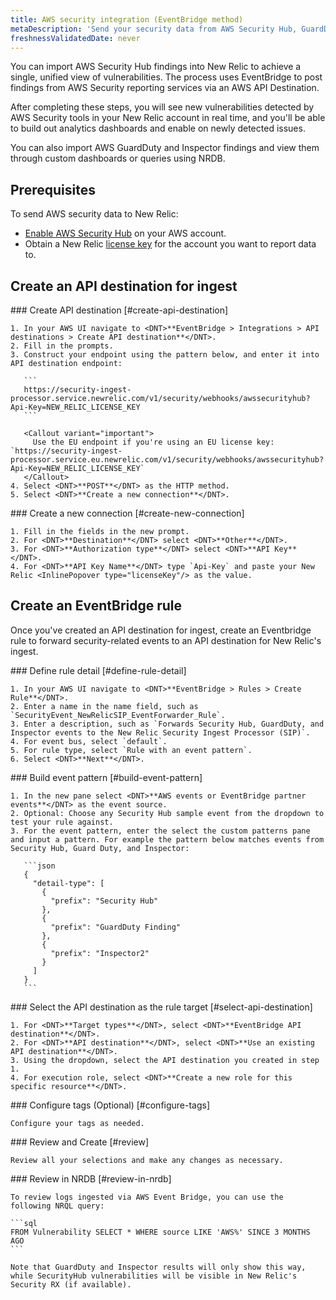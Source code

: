 ```yaml
---
title: AWS security integration (EventBridge method)
metaDescription: 'Send your security data from AWS Security Hub, GuardDuty, and inspector directly to New Relic.'
freshnessValidatedDate: never
---
```


You can import AWS Security Hub findings into New Relic to achieve a single, unified view of vulnerabilities. The process uses EventBridge to post findings from AWS Security reporting services via an AWS API Destination.

After completing these steps, you will see new vulnerabilities detected by AWS Security tools in your New Relic account in real time, and you'll be able to build out analytics dashboards and enable <InlinePopover type="alerts"/> on newly detected issues.

You can also import AWS GuardDuty and Inspector findings and view them through custom dashboards or queries using NRDB.

## Prerequisites

To send AWS security data to New Relic:

* [Enable AWS Security Hub](https://docs.aws.amazon.com/securityhub/latest/userguide/securityhub-settingup.html) on your AWS account.
* Obtain a New Relic [license key](/docs/accounts-partnerships/install-new-relic/account-setup/license-key) for the account you want to report data to.

## Create an API destination for ingest

<Steps>
  <Step>
    ### Create API destination [#create-api-destination]

    1. In your AWS UI navigate to <DNT>**EventBridge > Integrations > API destinations > Create API destination**</DNT>.
    2. Fill in the prompts.
    3. Construct your endpoint using the pattern below, and enter it into API destination endpoint:

       ```
       https://security-ingest-processor.service.newrelic.com/v1/security/webhooks/awssecurityhub?Api-Key=NEW_RELIC_LICENSE_KEY
       ```

       <Callout variant="important">
         Use the EU endpoint if you're using an EU license key: `https://security-ingest-processor.service.eu.newrelic.com/v1/security/webhooks/awssecurityhub?Api-Key=NEW_RELIC_LICENSE_KEY`
       </Callout>
    4. Select <DNT>**POST**</DNT> as the HTTP method.
    5. Select <DNT>**Create a new connection**</DNT>.
  </Step>

  <Step>
    ### Create a new connection [#create-new-connection]

    1. Fill in the fields in the new prompt.
    2. For <DNT>**Destination**</DNT> select <DNT>**Other**</DNT>.
    3. For <DNT>**Authorization type**</DNT> select <DNT>**API Key**</DNT>.
    4. For <DNT>**API Key Name**</DNT> type `Api-Key` and paste your New Relic <InlinePopover type="licenseKey"/> as the value.
  </Step>
</Steps>

## Create an EventBridge rule

Once you've created an API destination for ingest, create an Eventbridge rule to forward security-related events to an API destination for New Relic's ingest.

<Steps>
  <Step>
    ### Define rule detail [#define-rule-detail]

    1. In your AWS UI navigate to <DNT>**EventBridge > Rules > Create Rule**</DNT>.
    2. Enter a name in the name field, such as `SecurityEvent_NewRelicSIP_EventForwarder_Rule`.
    3. Enter a description, such as `Forwards Security Hub, GuardDuty, and Inspector events to the New Relic Security Ingest Processor (SIP)`.
    4. For event bus, select `default`.
    5. For rule type, select `Rule with an event pattern`.
    6. Select <DNT>**Next**</DNT>.
  </Step>

  <Step>
    ### Build event pattern [#build-event-pattern]

    1. In the new pane select <DNT>**AWS events or EventBridge partner events**</DNT> as the event source.
    2. Optional: Choose any Security Hub sample event from the dropdown to test your rule against.
    3. For the event pattern, enter the select the custom patterns pane and input a pattern. For example the pattern below matches events from Security Hub, Guard Duty, and Inspector:

       ```json
       {
         "detail-type": [
           {
             "prefix": "Security Hub"
           },
           {
             "prefix": "GuardDuty Finding"
           },
           {
             "prefix": "Inspector2"
           }
         ]
       }
       ```
  </Step>

  <Step>
    ### Select the API destination as the rule target [#select-api-destination]

    1. For <DNT>**Target types**</DNT>, select <DNT>**EventBridge API destination**</DNT>.
    2. For <DNT>**API destination**</DNT>, select <DNT>**Use an existing API destination**</DNT>.
    3. Using the dropdown, select the API destination you created in step 1.
    4. For execution role, select <DNT>**Create a new role for this specific resource**</DNT>.
  </Step>

  <Step>
    ### Configure tags (Optional) [#configure-tags]

    Configure your tags as needed.
  </Step>

  <Step>
    ### Review and Create [#review]

    Review all your selections and make any changes as necessary.
  </Step>

  <Step>
    ### Review in NRDB [#review-in-nrdb]

    To review logs ingested via AWS Event Bridge, you can use the following NRQL query:

    ```sql
    FROM Vulnerability SELECT * WHERE source LIKE 'AWS%' SINCE 3 MONTHS AGO
    ```

    Note that GuardDuty and Inspector results will only show this way, while SecurityHub vulnerabilities will be visible in New Relic's Security RX (if available).
  </Step>
</Steps>
